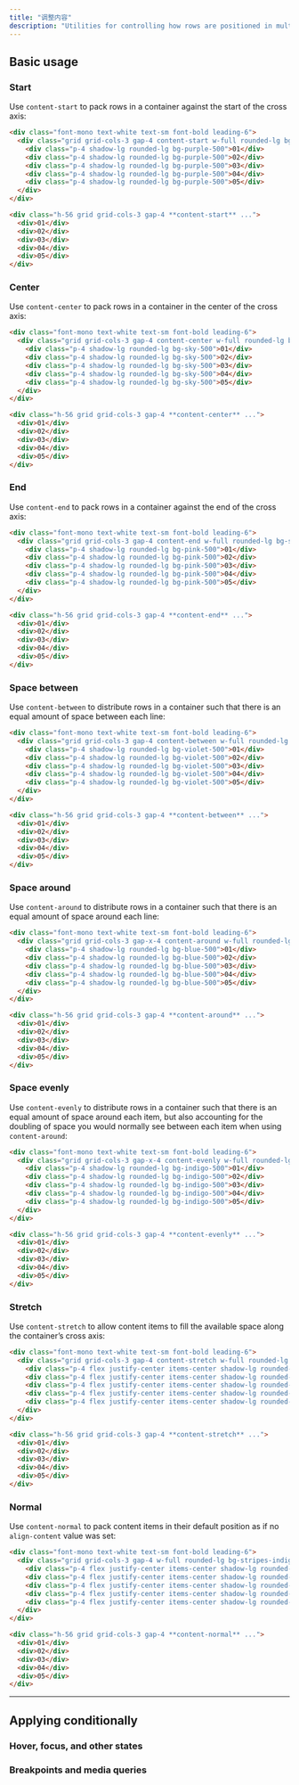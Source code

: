 ```yaml
---
title: "调整内容"
description: "Utilities for controlling how rows are positioned in multi-row flex and grid containers."
---
```




## Basic usage

### Start

Use `content-start` to pack rows in a container against the start of the cross axis:

```html {{ example: true }}
<div class="font-mono text-white text-sm font-bold leading-6">
  <div class="grid grid-cols-3 gap-4 content-start w-full rounded-lg bg-stripes-purple text-center h-56">
    <div class="p-4 shadow-lg rounded-lg bg-purple-500">01</div>
    <div class="p-4 shadow-lg rounded-lg bg-purple-500">02</div>
    <div class="p-4 shadow-lg rounded-lg bg-purple-500">03</div>
    <div class="p-4 shadow-lg rounded-lg bg-purple-500">04</div>
    <div class="p-4 shadow-lg rounded-lg bg-purple-500">05</div>
  </div>
</div>
```

```html
<div class="h-56 grid grid-cols-3 gap-4 **content-start** ...">
  <div>01</div>
  <div>02</div>
  <div>03</div>
  <div>04</div>
  <div>05</div>
</div>
```

### Center

Use `content-center` to pack rows in a container in the center of the cross axis:

```html {{ example: true }}
<div class="font-mono text-white text-sm font-bold leading-6">
  <div class="grid grid-cols-3 gap-4 content-center w-full rounded-lg bg-stripes-sky text-center h-56">
    <div class="p-4 shadow-lg rounded-lg bg-sky-500">01</div>
    <div class="p-4 shadow-lg rounded-lg bg-sky-500">02</div>
    <div class="p-4 shadow-lg rounded-lg bg-sky-500">03</div>
    <div class="p-4 shadow-lg rounded-lg bg-sky-500">04</div>
    <div class="p-4 shadow-lg rounded-lg bg-sky-500">05</div>
  </div>
</div>
```

```html
<div class="h-56 grid grid-cols-3 gap-4 **content-center** ...">
  <div>01</div>
  <div>02</div>
  <div>03</div>
  <div>04</div>
  <div>05</div>
</div>
```

### End

Use `content-end` to pack rows in a container against the end of the cross axis:

```html {{ example: true }}
<div class="font-mono text-white text-sm font-bold leading-6">
  <div class="grid grid-cols-3 gap-4 content-end w-full rounded-lg bg-stripes-pink text-center h-56">
    <div class="p-4 shadow-lg rounded-lg bg-pink-500">01</div>
    <div class="p-4 shadow-lg rounded-lg bg-pink-500">02</div>
    <div class="p-4 shadow-lg rounded-lg bg-pink-500">03</div>
    <div class="p-4 shadow-lg rounded-lg bg-pink-500">04</div>
    <div class="p-4 shadow-lg rounded-lg bg-pink-500">05</div>
  </div>
</div>
```

```html
<div class="h-56 grid grid-cols-3 gap-4 **content-end** ...">
  <div>01</div>
  <div>02</div>
  <div>03</div>
  <div>04</div>
  <div>05</div>
</div>
```

### Space between

Use `content-between` to distribute rows in a container such that there is an equal amount of space between each line:

```html {{ example: true }}
<div class="font-mono text-white text-sm font-bold leading-6">
  <div class="grid grid-cols-3 gap-4 content-between w-full rounded-lg bg-stripes-violet text-center h-56">
    <div class="p-4 shadow-lg rounded-lg bg-violet-500">01</div>
    <div class="p-4 shadow-lg rounded-lg bg-violet-500">02</div>
    <div class="p-4 shadow-lg rounded-lg bg-violet-500">03</div>
    <div class="p-4 shadow-lg rounded-lg bg-violet-500">04</div>
    <div class="p-4 shadow-lg rounded-lg bg-violet-500">05</div>
  </div>
</div>
```

```html
<div class="h-56 grid grid-cols-3 gap-4 **content-between** ...">
  <div>01</div>
  <div>02</div>
  <div>03</div>
  <div>04</div>
  <div>05</div>
</div>
```

### Space around

Use `content-around` to distribute rows in a container such that there is an equal amount of space around each line:

```html {{ example: true }}
<div class="font-mono text-white text-sm font-bold leading-6">
  <div class="grid grid-cols-3 gap-x-4 content-around w-full rounded-lg bg-stripes-blue text-center h-56">
    <div class="p-4 shadow-lg rounded-lg bg-blue-500">01</div>
    <div class="p-4 shadow-lg rounded-lg bg-blue-500">02</div>
    <div class="p-4 shadow-lg rounded-lg bg-blue-500">03</div>
    <div class="p-4 shadow-lg rounded-lg bg-blue-500">04</div>
    <div class="p-4 shadow-lg rounded-lg bg-blue-500">05</div>
  </div>
</div>
```

```html
<div class="h-56 grid grid-cols-3 gap-4 **content-around** ...">
  <div>01</div>
  <div>02</div>
  <div>03</div>
  <div>04</div>
  <div>05</div>
</div>
```

### Space evenly

Use `content-evenly` to distribute rows in a container such that there is an equal amount of space around each item, but also accounting for the doubling of space you would normally see between each item when using `content-around`:

```html {{ example: true }}
<div class="font-mono text-white text-sm font-bold leading-6">
  <div class="grid grid-cols-3 gap-x-4 content-evenly w-full rounded-lg bg-stripes-indigo text-center h-56">
    <div class="p-4 shadow-lg rounded-lg bg-indigo-500">01</div>
    <div class="p-4 shadow-lg rounded-lg bg-indigo-500">02</div>
    <div class="p-4 shadow-lg rounded-lg bg-indigo-500">03</div>
    <div class="p-4 shadow-lg rounded-lg bg-indigo-500">04</div>
    <div class="p-4 shadow-lg rounded-lg bg-indigo-500">05</div>
  </div>
</div>
```

```html
<div class="h-56 grid grid-cols-3 gap-4 **content-evenly** ...">
  <div>01</div>
  <div>02</div>
  <div>03</div>
  <div>04</div>
  <div>05</div>
</div>
```

### Stretch

Use `content-stretch` to allow content items to fill the available space along the container’s cross axis:

```html {{ example: true }}
<div class="font-mono text-white text-sm font-bold leading-6">
  <div class="grid grid-cols-3 gap-4 content-stretch w-full rounded-lg bg-stripes-fuchsia text-center h-56">
    <div class="p-4 flex justify-center items-center shadow-lg rounded-lg bg-fuchsia-500">01</div>
    <div class="p-4 flex justify-center items-center shadow-lg rounded-lg bg-fuchsia-500">02</div>
    <div class="p-4 flex justify-center items-center shadow-lg rounded-lg bg-fuchsia-500">03</div>
    <div class="p-4 flex justify-center items-center shadow-lg rounded-lg bg-fuchsia-500">04</div>
    <div class="p-4 flex justify-center items-center shadow-lg rounded-lg bg-fuchsia-500">05</div>
  </div>
</div>
```

```html
<div class="h-56 grid grid-cols-3 gap-4 **content-stretch** ...">
  <div>01</div>
  <div>02</div>
  <div>03</div>
  <div>04</div>
  <div>05</div>
</div>
```

### Normal

Use `content-normal` to pack content items in their default position as if no `align-content` value was set:

```html {{ example: true }}
<div class="font-mono text-white text-sm font-bold leading-6">
  <div class="grid grid-cols-3 gap-4 w-full rounded-lg bg-stripes-indigo text-center h-56">
    <div class="p-4 flex justify-center items-center shadow-lg rounded-lg bg-indigo-500">01</div>
    <div class="p-4 flex justify-center items-center shadow-lg rounded-lg bg-indigo-500">02</div>
    <div class="p-4 flex justify-center items-center shadow-lg rounded-lg bg-indigo-500">03</div>
    <div class="p-4 flex justify-center items-center shadow-lg rounded-lg bg-indigo-500">04</div>
    <div class="p-4 flex justify-center items-center shadow-lg rounded-lg bg-indigo-500">05</div>
  </div>
</div>
```

```html
<div class="h-56 grid grid-cols-3 gap-4 **content-normal** ...">
  <div>01</div>
  <div>02</div>
  <div>03</div>
  <div>04</div>
  <div>05</div>
</div>
```

---

## <Heading ignore>Applying conditionally</Heading>

### <Heading ignore>Hover, focus, and other states</Heading>

<HoverFocusAndOtherStates defaultClass="grid content-start" featuredClass="content-around" />

### <Heading ignore>Breakpoints and media queries</Heading>

<BreakpointsAndMediaQueries defaultClass="grid content-start" featuredClass="content-around" />
